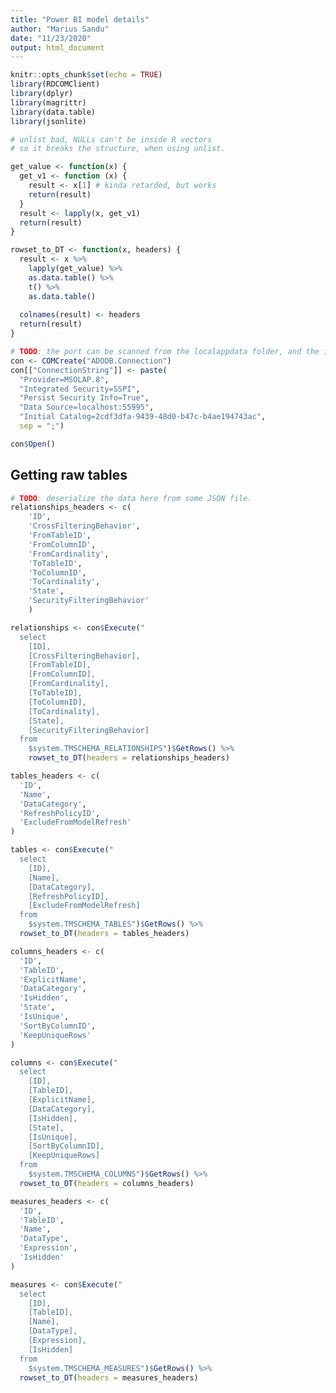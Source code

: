 ```yaml
---
title: "Power BI model details"
author: "Marius Sandu"
date: "11/23/2020"
output: html_document
---
```


```r
knitr::opts_chunk$set(echo = TRUE)
library(RDCOMClient)
library(dplyr)
library(magrittr)
library(data.table)
library(jsonlite)

# unlist bad, NULLs can't be inside R vectors
# so it breaks the structure, when using unlist.

get_value <- function(x) {
  get_v1 <- function (x) {
    result <- x[1] # kinda retarded, but works
    return(result) 
  }
  result <- lapply(x, get_v1)
  return(result)
}

rowset_to_DT <- function(x, headers) {
  result <- x %>%
    lapply(get_value) %>%
    as.data.table() %>%
    t() %>%
    as.data.table()
  
  colnames(result) <- headers
  return(result)
}

```


```r
# TODO: the port can be scanned from the localappdata folder, and the initial catalogue retrieved via a DMV query
con <- COMCreate("ADODB.Connection")
con[["ConnectionString"]] <- paste(
  "Provider=MSOLAP.8",
  "Integrated Security=SSPI",
  "Persist Security Info=True",
  "Data Source=localhost:55995",
  "Initial Catalog=2cdf3dfa-9439-48d0-b47c-b4ae194743ac",
  sep = ";")

con$Open()
```

## Getting raw tables

```r

# TODO: deserialize the data here from some JSON file.
relationships_headers <- c(
    'ID',
    'CrossFilteringBehavior',
  	'FromTableID',
  	'FromColumnID',
  	'FromCardinality',
  	'ToTableID',
  	'ToColumnID',
  	'ToCardinality',
  	'State',
  	'SecurityFilteringBehavior'
    )

relationships <- con$Execute("
  select
    [ID],
  	[CrossFilteringBehavior],
  	[FromTableID],
  	[FromColumnID],
  	[FromCardinality],
  	[ToTableID],
  	[ToColumnID],
  	[ToCardinality],
  	[State],
  	[SecurityFilteringBehavior]
  from
  	$system.TMSCHEMA_RELATIONSHIPS")$GetRows() %>%
    rowset_to_DT(headers = relationships_headers)

tables_headers <- c(
  'ID',
  'Name',
  'DataCategory',
  'RefreshPolicyID',
  'ExcludeFromModelRefresh'
)    

tables <- con$Execute("
  select 
  	[ID],
  	[Name],
  	[DataCategory],
  	[RefreshPolicyID],
  	[ExcludeFromModelRefresh]
  from
  	$system.TMSCHEMA_TABLES")$GetRows() %>%
  rowset_to_DT(headers = tables_headers)

columns_headers <- c(
  'ID',
  'TableID',
  'ExplicitName',
  'DataCategory',
  'IsHidden',
  'State',
  'IsUnique',
  'SortByColumnID',
  'KeepUniqueRows'
)

columns <- con$Execute("
  select 
  	[ID],
  	[TableID],
  	[ExplicitName],
  	[DataCategory],
  	[IsHidden],
  	[State],
  	[IsUnique],
  	[SortByColumnID],
  	[KeepUniqueRows]
  from
  	$system.TMSCHEMA_COLUMNS")$GetRows() %>%
  rowset_to_DT(headers = columns_headers)

measures_headers <- c(
  'ID',
  'TableID',
  'Name',
  'DataType',
  'Expression',
  'IsHidden'
)

measures <- con$Execute("
  select 
  	[ID],
  	[TableID],
  	[Name],
  	[DataType],
  	[Expression],
  	[IsHidden]
  from
  	$system.TMSCHEMA_MEASURES")$GetRows() %>%
  rowset_to_DT(headers = measures_headers)

```
